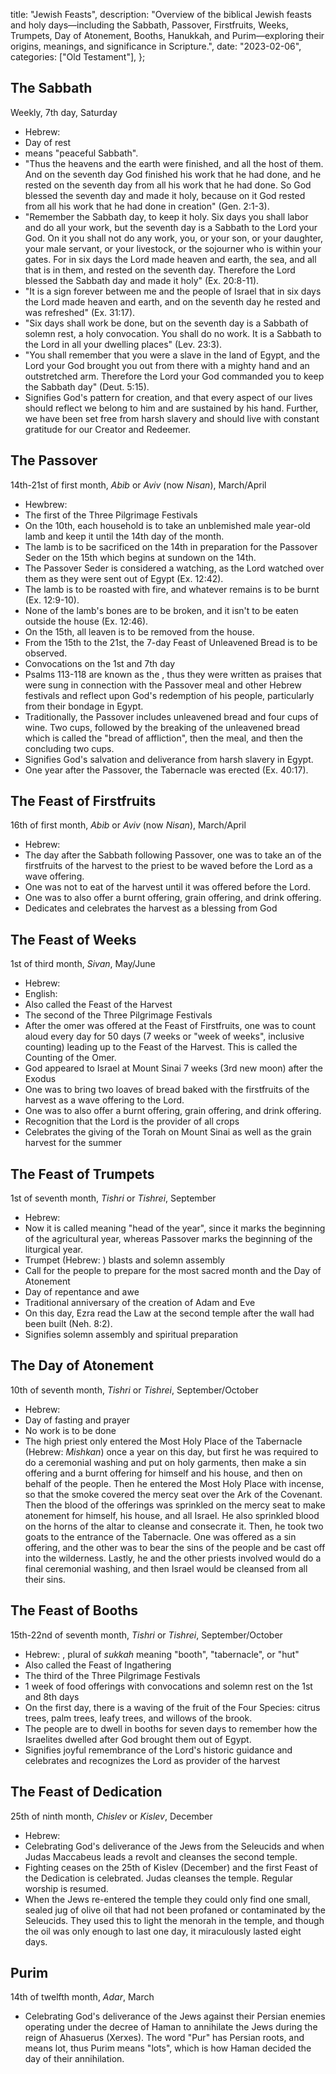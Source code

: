   title: "Jewish Feasts",
  description: "Overview of the biblical Jewish feasts and holy days—including the Sabbath, Passover, Firstfruits, Weeks, Trumpets, Day of Atonement, Booths, Hanukkah, and Purim—exploring their origins, meanings, and significance in Scripture.",
  date: "2023-02-06",
  categories: ["Old Testament"],
};

## The Sabbath

Weekly, 7th day, Saturday

- Hebrew: ***<Definition lang="hebrew" anchor="shabbat" text="Shabbat" />***
- Day of rest
- *<Definition lang="hebrew" anchor="shabbat-shalom" text="Shabbat shalom" />* means "peaceful Sabbath".
- "Thus the heavens and the earth were finished, and all the host of them. And on the seventh day God finished his work that he had done, and he rested on the seventh day from all his work that he had done. So God blessed the seventh day and made it holy, because on it God rested from all his work that he had done in creation" (Gen. 2:1-3).
- "Remember the Sabbath day, to keep it holy. Six days you shall labor and do all your work, but the seventh day is a Sabbath to the Lord your God. On it you shall not do any work, you, or your son, or your daughter, your male servant, or your livestock, or the sojourner who is within your gates. For in six days the Lord made heaven and earth, the sea, and all that is in them, and rested on the seventh day. Therefore the Lord blessed the Sabbath day and made it holy" (Ex. 20:8-11).
- "It is a sign forever between me and the people of Israel that in six days the Lord made heaven and earth, and on the seventh day he rested and was refreshed" (Ex. 31:17).
- "Six days shall work be done, but on the seventh day is a Sabbath of solemn rest, a holy convocation. You shall do no work. It is a Sabbath to the Lord in all your dwelling places" (Lev. 23:3).
- "You shall remember that you were a slave in the land of Egypt, and the Lord your God brought you out from there with a mighty hand and an outstretched arm. Therefore the Lord your God commanded you to keep the Sabbath day" (Deut. 5:15).
- Signifies God's pattern for creation, and that every aspect of our lives should reflect we belong to him and are sustained by his hand. Further, we have been set free from harsh slavery and should live with constant gratitude for our Creator and Redeemer.

## The Passover

14th-21st of first month, *Abib* or *Aviv* (now *Nisan*), March/April

- Hewbrew: ***<Definition lang="hebrew" anchor="pesach" text="Pesach" />***
- The first of the Three Pilgrimage Festivals
- On the 10th, each household is to take an unblemished male year-old lamb and keep it until the 14th day of the month.
- The lamb is to be sacrificed on the 14th in preparation for the Passover Seder on the 15th which begins at sundown on the 14th.
- The Passover Seder is considered a watching, as the Lord watched over them as they were sent out of Egypt (Ex. 12:42).
- The lamb is to be roasted with fire, and whatever remains is to be burnt (Ex. 12:9-10).
- None of the lamb's bones are to be broken, and it isn't to be eaten outside the house (Ex. 12:46).
- On the 15th, all leaven is to be removed from the house.
- From the 15th to the 21st, the 7-day Feast of Unleavened Bread is to be observed.
- Convocations on the 1st and 7th day
- Psalms 113-118 are known as the <Definition lang="hebrew" anchor="hallel" text="Egyptian Hallel Psalms" />, thus they were written as praises that were sung in connection with the Passover meal and other Hebrew festivals and reflect upon God's redemption of his people, particularly from their bondage in Egypt.
- Traditionally, the Passover *<Definition lang="hebrew" anchor="seder" text="Seder" />* includes unleavened bread *<Definition lang="hebrew" anchor="matzah" text="Matzah" />* and four cups of wine. Two cups, followed by the breaking of the unleavened bread which is called the "bread of affliction", then the meal, and then the concluding two cups.
- Signifies God's salvation and deliverance from harsh slavery in Egypt.
- One year after the Passover, the Tabernacle was erected (Ex. 40:17).

## The Feast of Firstfruits

16th of first month, *Abib* or *Aviv* (now *Nisan*), March/April

- Hebrew: ***<Definition lang="hebrew" anchor="bikkurim" text="Bikkurim" />***
- The day after the Sabbath following Passover, one was to take an <Definition lang="hebrew" anchor="omer" text="omer" /> of the firstfruits of the harvest to the priest to be waved before the Lord as a wave offering.
- One was not to eat of the harvest until it was offered before the Lord.
- One was to also offer a burnt offering, grain offering, and drink offering.
- Dedicates and celebrates the harvest as a blessing from God

## The Feast of Weeks

1st of third month, *Sivan*, May/June

- Hebrew: ***<Definition lang="hebrew" anchor="shavuot" text="Shavuot" />***
- English: ***<Definition lang="greek" anchor="pentekoste" text="Pentecost" />***
- Also called the Feast of the Harvest
- The second of the Three Pilgrimage Festivals
- After the omer was offered at the Feast of Firstfruits, one was to count aloud every day for 50 days (7 weeks or "week of weeks", inclusive counting) leading up to the Feast of the Harvest. This is called the Counting of the Omer.
- God appeared to Israel at Mount Sinai 7 weeks (3rd new moon) after the Exodus
- One was to bring two loaves of bread baked with the firstfruits of the harvest as a wave offering to the Lord.
- One was to also offer a burnt offering, grain offering, and drink offering.
- Recognition that the Lord is the provider of all crops
- Celebrates the giving of the Torah on Mount Sinai as well as the grain harvest for the summer

## The Feast of Trumpets

1st of seventh month, *Tishri* or *Tishrei*, September

- Hebrew: ***<Definition lang="hebrew" anchor="yom-teruah" text="Yom Teruah" />***
- Now it is called ***<Definition lang="hebrew" anchor="rosh-hashana" text="Rosh Hashana" />*** meaning "head of the year", since it marks the beginning of the agricultural year, whereas Passover marks the beginning of the liturgical year.
- Trumpet (Hebrew: *<Definition lang="hebrew" anchor="shofar" text="shofar" />*) blasts and solemn assembly
- Call for the people to prepare for the most sacred month and the Day of Atonement
- Day of repentance and awe
- Traditional anniversary of the creation of Adam and Eve
- On this day, Ezra read the Law at the second temple after the wall had been built (Neh. 8:2).
- Signifies solemn assembly and spiritual preparation

## The Day of Atonement

10th of seventh month, *Tishri* or *Tishrei*, September/October

- Hebrew: ***<Definition lang="hebrew" anchor="yom-kippur" text="Yom Kippur" />***
- Day of fasting and prayer
- No work is to be done
- The high priest only entered the Most Holy Place of the Tabernacle (Hebrew: *Mishkan*) once a year on this day, but first he was required to do a ceremonial washing and put on holy garments, then make a sin offering and a burnt offering for himself and his house, and then on behalf of the people. Then he entered the Most Holy Place with incense, so that the smoke covered the mercy seat over the Ark of the Covenant. Then the blood of the offerings was sprinkled on the mercy seat to make atonement for himself, his house, and all Israel. He also sprinkled blood on the horns of the altar to cleanse and consecrate it. Then, he took two goats to the entrance of the Tabernacle. One was offered as a sin offering, and the other was to bear the sins of the people and be cast off into the wilderness. Lastly, he and the other priests involved would do a final ceremonial washing, and then Israel would be cleansed from all their sins.

## The Feast of Booths

15th-22nd of seventh month, *Tishri* or *Tishrei*, September/October

- Hebrew: ***<Definition lang="hebrew" anchor="sukkot" text="Sukkot" />***, plural of *sukkah* meaning "booth", "tabernacle", or "hut"
- Also called the Feast of Ingathering
- The third of the Three Pilgrimage Festivals
- 1 week of food offerings with convocations and solemn rest on the 1st and 8th days
- On the first day, there is a waving of the fruit of the Four Species: citrus trees, palm trees, leafy trees, and willows of the brook.
- The people are to dwell in booths for seven days to remember how the Israelites dwelled after God brought them out of Egypt.
- Signifies joyful remembrance of the Lord's historic guidance and celebrates and recognizes the Lord as provider of the harvest

## The Feast of Dedication

25th of ninth month, *Chislev* or *Kislev*, December

- Hebrew: ***<Definition lang="hebrew" anchor="hanukkah" text="Hanukkah" />***
- Celebrating God's deliverance of the Jews from the Seleucids and when Judas Maccabeus leads a revolt and cleanses the second temple.
- Fighting ceases on the 25th of Kislev (December) and the first Feast of the Dedication is celebrated. Judas cleanses the temple. Regular worship is resumed.
- When the Jews re-entered the temple they could only find one small, sealed jug of olive oil that had not been profaned or contaminated by the Seleucids. They used this to light the menorah in the temple, and though the oil was only enough to last one day, it miraculously lasted eight days.

## Purim

14th of twelfth month, *Adar*, March

- Celebrating God's deliverance of the Jews against their Persian enemies operating under the decree of Haman to annihilate the Jews during the reign of Ahasuerus (Xerxes). The word "Pur" has Persian roots, and means lot, thus Purim means "lots", which is how Haman decided the day of their annihilation.

